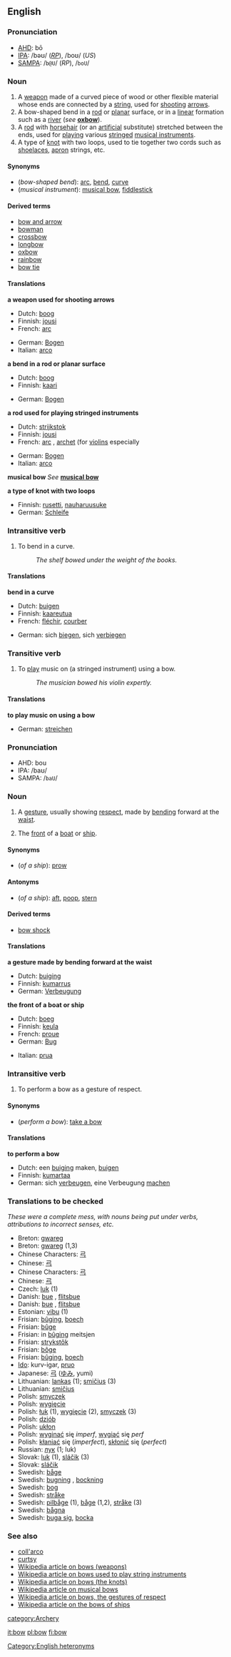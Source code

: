 ==English==

===Pronunciation===
*[[AHD]]: bō
*[[IPA]]: /bəʊ/ (''[[RP]]''), /boʊ/ (''US'')
*[[SAMPA]]: /<tt>b@U</tt>/ (''RP''), /<tt>boU</tt>/

===Noun===
{{en-noun-reg}}

# A [[weapon]] made of a curved piece of wood or other flexible material whose ends are connected by a [[string]], used for [[shoot]]ing [[arrow]]s.
# A bow-shaped bend in a [[rod]] or [[planar]] surface, or in a [[linear]] formation such as a [[river]] (''see'' '''[[oxbow]]''').
# A [[rod]] with [[horsehair]] (or an [[artificial]] substitute) stretched between the ends, used for [[play]]ing various [[stringed]] [[musical instrument]]s.
# A type of [[knot]] with two loops, used to tie together two cords such as [[shoelace]]s, [[apron]] strings, etc.


====Synonyms====
*(''bow-shaped bend''): [[arc]], [[bend]], [[curve]]
*(''musical instrument''): [[musical bow]], [[fiddlestick]]

====Derived terms====
*[[bow and arrow]]
*[[bowman]]
*[[crossbow]]
*[[longbow]]
*[[oxbow]]
*[[rainbow]]<!--(noun sense "bow-shaped bend")-->
*[[bow tie]]<!--(noun sense "knot with two loops")-->

====Translations====
'''a weapon used for shooting arrows'''

{{top}}
*Dutch: [[boog]] {{m}}
*Finnish: [[jousi]]
*French: [[arc#French|arc]] {{m}}
{{mid}}
*German: [[Bogen]] {{m}}
*Italian: [[arco]] {{m}}
{{bottom}}

'''a bend in a rod or planar surface'''
{{top}}
*Dutch: [[boog]] {{m}}
*Finnish: [[kaari]]
{{mid}}
*German: [[Bogen]] {{m}}
{{bottom}}

'''a rod used for playing stringed instruments'''
{{top}}
*Dutch: [[strijkstok]] {{m}}
*Finnish: [[jousi]]
*French: [[arc#French|arc]] {{m}}, [[archet]] {{m}} (for [[violin]]s especially
{{mid}}
*German: [[Bogen]] {{m}}
*Italian: [[arco]] {{m}}
{{bottom}}

'''musical bow'''
''See'' '''[[musical bow]]'''

'''a type of knot with two loops'''
{{top}}
*Finnish: [[rusetti]], [[nauharuusuke]]
*German: [[Schleife]] {{f}}
{{mid}}
{{bottom}}

===Intransitive verb===
{{en-infl-reg-consonant|bow||}}

#To bend in a curve.
#:''The shelf bowed under the weight of the books.''

====Translations====

'''bend in a curve'''
{{top}}
*Dutch: [[buigen]]
*Finnish: [[kaareutua]]
*French: [[fléchir]], [[courber]]
{{mid}}
*German: sich [[biegen]], sich [[verbiegen]]
{{bottom}}

===Transitive verb===
#To [[play]] music on (a stringed instrument) using a bow.
#:''The musician bowed his violin expertly.''

====Translations====

'''to play music on using a bow'''
{{top}}
*German: [[streichen]]
{{mid}}
{{bottom}}

===Pronunciation===
*AHD: bou
*IPA: /baʊ/
*SAMPA: /<tt>baU</tt>/

===Noun===
{{en-noun-reg}}

#A [[gesture]], usually showing [[respect]], made by [[bend]]ing forward at the [[waist]].
#{{nautical}} The [[front]] of a [[boat]] or [[ship]].

====Synonyms====
*(''of a ship''): [[prow]]

====Antonyms====
*(''of a ship''): [[aft]], [[poop]], [[stern]]

====Derived terms====
*[[bow shock]]<!--(derived from noun sense "the front of a boat or ship")-->

====Translations====

'''a gesture made by bending forward at the waist'''
{{top}}
*Dutch: [[buiging]] {{f}}
*Finnish: [[kumarrus]]
*German: [[Verbeugung]] {{f}}
{{mid}}
{{bottom}}

'''the front of a boat or ship'''
{{top}}
*Dutch: [[boeg]] {{m}} 
*Finnish: [[keula]]
*French: [[proue]] {{f}}
*German: [[Bug#German|Bug]] {{m}} 
{{mid}}
*Italian: [[prua]] {{f}}
{{bottom}}

===Intransitive verb===
{{en-infl-reg-consonant|bow||}}

#To perform a bow as a gesture of respect.

====Synonyms====
*(''perform a bow''): [[take a bow]]

====Translations====

'''to perform a bow'''
{{top}}
*Dutch: een [[buiging]] maken, [[buigen]]
*Finnish: [[kumartaa]]
*German: sich [[verbeugen]], eine Verbeugung [[machen]]
{{mid}}
{{bottom}}

===Translations to be checked===
<!--Remove this section once all of the translations below have been moved into the tables above.-->
{{checktrans}}

''These were a complete mess, with nouns being put under verbs, attributions to incorrect senses, etc.''

*Breton: [[gwareg]] {{f}}
*Breton: [[gwareg]] {{f}} (1,3)
*Chinese Characters: [[弓]]
*Chinese: [[弓]]
*Chinese Characters: [[弓]]
*Chinese: [[弓]]
*Czech: [[luk]] {{m}} (1)
*Danish: [[bue]] {{c}}, [[flitsbue]] {{c}}
*Danish: [[bue]] {{c}}, [[flitsbue]] {{c}}
*Estonian: [[vibu]] (1)
*Frisian: [[bûging]], [[boech]]
*Frisian: [[bûge]]
*Frisian: in [[bûging]] meitsjen
*Frisian: [[strykstôk]]
*Frisian: [[bôge]]
*Frisian: [[bûging]], [[boech]]
*[[Ido]]: kurv-igar, [[pruo]] 
*Japanese: [[弓]] ([[ゆみ]], yumi)
*Lithuanian: [[lankas]] {{m}} (1); [[smičius]] {{m}} (3)
*Lithuanian: [[smičius]] {{m}}
*Polish: [[smyczek]] {{m}}
*Polish: [[wygięcie]] {{n}}
*Polish: [[łuk]] {{m}} (1), [[wygięcie]] {{n}} (2), [[smyczek]] {{m}} (3)
*Polish: [[dziób]] {{m}}
*Polish: [[ukłon]] {{m}}
*Polish: [[wyginać]] się ''imperf'', [[wygiąć]] się ''perf''
*Polish: [[kłaniać]] się (''imperfect''), [[skłonić]] się (''perfect'')
*Russian: [[лук]] {{m}} (1; luk)
*Slovak: [[luk#Slovak|luk]] {{m}} (1), [[sláčik]] {{m}} (3)
*Slovak: [[sláčik]] {{m}}
*Swedish: [[båge]] {{c}}
*Swedish: [[bugning]] {{c}}, [[bockning]] {{c}} 
*Swedish: [[bog#Swedish|bog]] {{c}}
*Swedish: [[stråke]] 
*Swedish: [[pilbåge]] {{c}} (1), [[båge]] {{c}} (1,2), [[stråke]] (3)
*Swedish: [[bågna]]
*Swedish: [[buga sig]], [[bocka]]

===See also===
*[[coll'arco]]<!--musical term-->
*[[curtsy]]
*[[w:Bow (weapon)|Wikipedia article on bows (weapons)]]
*[[w:Bow (music)|Wikipedia article on bows used to play string instruments]]
*[[w:Bow (knot)|Wikipedia article on bows (the knots)]]
*[[w:Musical bow|Wikipedia article on musical bows]]
*[[w:Bowing (social)|Wikipedia article on bows, the gestures of respect]]
*[[w:Bow (ship)|Wikipedia article on the bows of ships]]

[[Category:English heteronyms]]
[[category:Archery]]

[[it:bow]]
[[pl:bow]]
[[fi:bow]]